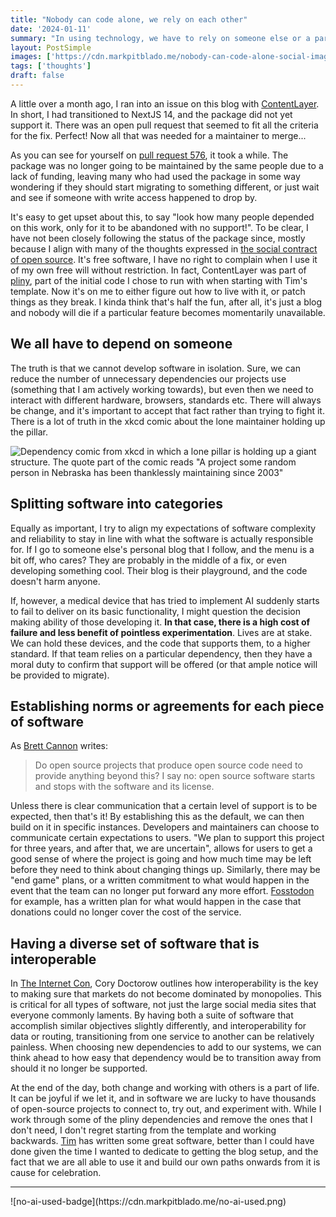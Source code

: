 ```yaml
---
title: "Nobody can code alone, we rely on each other"
date: '2024-01-11'
summary: "In using technology, we have to rely on someone else or a particular company. The web is a network of machines and individuals who control them."
layout: PostSimple 
images: ['https://cdn.markpitblado.me/nobody-can-code-alone-social-image.png']
tags: ['thoughts']
draft: false
---
```


A little over a month ago, I ran into an issue on this blog with [ContentLayer](https://github.com/contentlayerdev/contentlayer). In short, I had transitioned to NextJS 14, and the package did not yet support it. There was an open pull request that seemed to fit all the criteria for the fix. Perfect! Now all that was needed for a maintainer to merge...

As you can see for yourself on [pull request 576](https://github.com/contentlayerdev/contentlayer/pull/576), it took a while. The package was no longer going to be maintained by the same people due to a lack of funding, leaving many who had used the package in some way wondering if they should start migrating to something different, or just wait and see if someone with write access happened to drop by. 

It's easy to get upset about this, to say "look how many people depended on this work, only for it to be abandoned with no support!". To be clear, I have not been closely following the status of the package since, mostly because I align with many of the thoughts expressed in [the social contract of open source](https://snarky.ca/the-social-contract-of-open-source/). It's free software, I have no right to complain when I use it of my own free will without restriction. In fact, ContentLayer was part of [pliny](https://github.com/timlrx/pliny), part of the initial code I chose to run with when starting with Tim's template. Now it's on me to either figure out how to live with it, or patch things as they break. I kinda think that's half the fun, after all, it's just a blog and nobody will die if a particular feature becomes momentarily unavailable.

## We all have to depend on someone

The truth is that we cannot develop software in isolation. Sure, we can reduce the number of unnecessary dependencies our projects use (something that I am actively working towards), but even then we need to interact with different hardware, browsers, standards etc. There will always be change, and it's important to accept that fact rather than trying to fight it. There is a lot of truth in the xkcd comic about the lone maintainer holding up the pillar.

![Dependency comic from xkcd in which a lone pillar is holding up a giant structure. The quote part of the comic reads "A project some random person in Nebraska has been thanklessly maintaining since 2003"](https://imgs.xkcd.com/comics/dependency.png)

## Splitting software into categories

Equally as important, I try to align my expectations of software complexity and reliability to stay in line with what the software is actually responsible for. If I go to someone else's personal blog that I follow, and the menu is a bit off, who cares? They are probably in the middle of a fix, or even developing something cool. Their blog is their playground, and the code doesn't harm anyone. 

If, however, a medical device that has tried to implement AI suddenly starts to fail to deliver on its basic functionality, I might question the decision making ability of those developing it. **In that case, there is a high cost of failure and less benefit of pointless experimentation**. Lives are at stake. We can hold these devices, and the code that supports them, to a higher standard. If that team relies on a particular dependency, then they have a moral duty to confirm that support will be offered (or that ample notice will be provided to migrate).

## Establishing norms or agreements for each piece of software

As [Brett Cannon](https://snarky.ca/) writes:

> Do open source projects that produce open source code need to provide anything beyond this? I say no: open source software starts and stops with the software and its license.

Unless there is clear communication that a certain level of support is to be expected, then that's it! By establishing this as the default, we can then build on it in specific instances. Developers and maintainers can choose to communicate certain expectations to users. "We plan to support this project for three years, and after that, we are uncertain", allows for users to get a good sense of where the project is going and how much time may be left before they need to think about changing things up. Similarly, there may be "end game" plans, or a written commitment to what would happen in the event that the team can no longer put forward any more effort. [Fosstodon](https://fosstodon.org) for example, has a written plan for what would happen in the case that donations could no longer cover the cost of the service.

## Having a diverse set of software that is interoperable

In [The Internet Con](https://craphound.com/category/internetcon/), Cory Doctorow outlines how interoperability is the key to making sure that markets do not become dominated by monopolies. This is critical for all types of software, not just the large social media sites that everyone commonly laments. By having both a suite of software that accomplish similar objectives slightly differently, and interoperability for data or routing, transitioning from one service to another can be relatively painless. When choosing new dependencies to add to our systems, we can think ahead to how easy that dependency would be to transition away from should it no longer be supported.

At the end of the day, both change and working with others is a part of life. It can be joyful if we let it, and in software we are lucky to have thousands of open-source projects to connect to, try out, and experiment with. While I work through some of the pliny dependencies and remove the ones that I don't need, I don't regret starting from the template and working backwards. [Tim](https://github.com/timlrx) has written some great software, better than I could have done given the time I wanted to dedicate to getting the blog setup, and the fact that we are all able to use it and build our own paths onwards from it is cause for celebration. 

<hr/>

<div className="w-32">
![no-ai-used-badge](https://cdn.markpitblado.me/no-ai-used.png)
</div>
